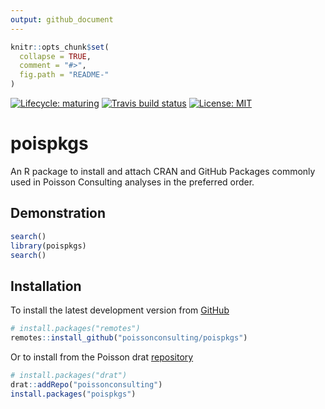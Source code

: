```yaml
---
output: github_document
---
```


<!-- README.md is generated from README.Rmd. Please edit that file -->

```r
knitr::opts_chunk$set(
  collapse = TRUE,
  comment = "#>",
  fig.path = "README-"
)
```

<!-- badges: start -->
[![Lifecycle: maturing](https://img.shields.io/badge/lifecycle-maturing-blue.svg)](https://www.tidyverse.org/lifecycle/#maturing)
[![Travis build status](https://travis-ci.org/poissonconsulting/poispkgs.svg?branch=master)](https://travis-ci.org/poissonconsulting/poispkgs)
[![License: MIT](https://img.shields.io/badge/License-MIT-green.svg)](https://opensource.org/licenses/MIT)
<!-- badges: end -->

# poispkgs

An R package to install and attach CRAN and GitHub Packages commonly used in Poisson Consulting analyses in the preferred order.

## Demonstration
```r
search()
library(poispkgs)
search()
```

## Installation

To install the latest development version from [GitHub](https://github.com/poissonconsulting/pkgtemplate)
```r
# install.packages("remotes")
remotes::install_github("poissonconsulting/poispkgs")
```

Or to install from the Poisson drat [repository](https://github.com/poissonconsulting/drat)
```r
# install.packages("drat")
drat::addRepo("poissonconsulting")
install.packages("poispkgs")
```

